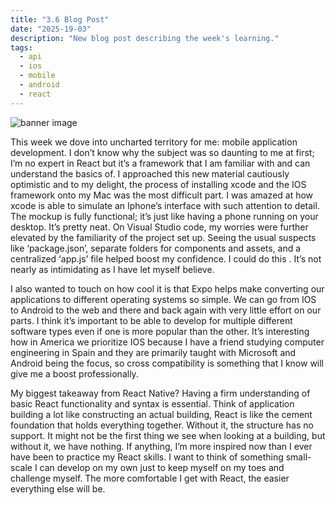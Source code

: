 ```yaml
---
title: "3.6 Blog Post"
date: "2025-19-03"
description: "New blog post describing the week's learning."
tags:
  - api
  - ios
  - mobile
  - android
  - react
---
```


![banner image](./banner2.png)

This week we dove into uncharted territory for me: mobile application development. I don’t know why the subject was so daunting to me at first; I’m no expert in React but it’s a framework that I am familiar with and can understand the basics of. I approached this new material cautiously optimistic and to my delight, the process of installing xcode and the IOS framework onto my Mac was the most difficult part. I was amazed at how xcode is able to simulate an Iphone’s interface with such attention to detail. The mockup is fully functional; it’s just like having a phone running on your desktop. It’s pretty neat. On Visual Studio code, my worries were further elevated by the familiarity of the project set up. Seeing the usual suspects like ‘package.json’, separate folders for components and assets, and a centralized ‘app.js’ file helped boost my confidence. I could do this . It’s not nearly as intimidating as I have let myself believe.

I also wanted to touch on how cool it is that Expo helps make converting our applications to different operating systems so simple. We can go from IOS to Android to the web and there and back again with very little effort on our parts. I think it’s important to be able to develop for multiple different software types even if one is more popular than the other. It’s interesting how in America we prioritize IOS because I have a friend studying computer engineering in Spain and they are primarily taught with Microsoft and Android being the focus, so cross compatibility is something that I know will give me a boost professionally.

My biggest takeaway from React Native? Having a firm understanding of basic React functionality and syntax is essential. Think of application building a lot like constructing an actual building, React is like the cement foundation that holds everything together. Without it, the structure has no support. It might not be the first thing we see when looking at a building, but without it, we have nothing. If anything, I’m more inspired now than I ever have been to practice my React skills. I want to think of something small-scale I can develop on my own just to keep myself on my toes and challenge myself. The more comfortable I get with React, the easier everything else will be.
